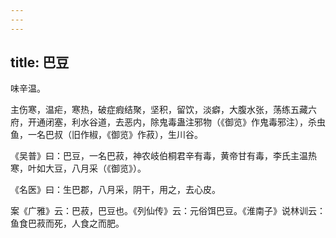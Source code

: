 ```yaml
---
---
---
```

title: 巴豆
---



味辛温。

主伤寒，温疟，寒热，破症瘕结聚，坚积，留饮，淡癖，大腹水张，荡练五藏六府，开通闭塞，利水谷道，去恶内，除鬼毒蛊注邪物（《御览》作鬼毒邪注），杀虫鱼，一名巴叔（旧作椒，《御览》作菽），生川谷。

《吴普》曰：巴豆，一名巴菽，神农岐伯桐君辛有毒，黄帝甘有毒，李氏主温热寒，叶如大豆，八月采（《御览》）。

《名医》曰：生巴郡，八月采，阴干，用之，去心皮。

案《广雅》云：巴菽，巴豆也。《列仙传》云：元俗饵巴豆。《淮南子》说林训云：鱼食巴菽而死，人食之而肥。